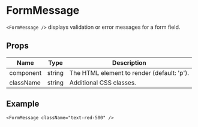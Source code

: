 # FormMessage

`<FormMessage />` displays validation or error messages for a form field.

## Props

| Name      | Type      | Description                                 |
|-----------|-----------|---------------------------------------------|
| component | string    | The HTML element to render (default: 'p').  |
| className | string    | Additional CSS classes.                     |

## Example

```tsx
<FormMessage className="text-red-500" />
``` 